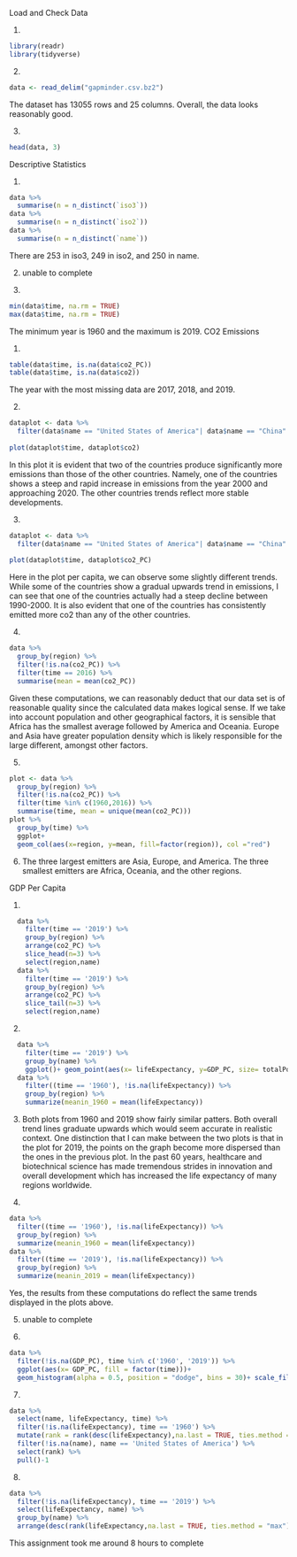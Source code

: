 Load and Check Data

1. 
```r
library(readr)
library(tidyverse)
```

2.
```r
data <- read_delim("gapminder.csv.bz2")
```
The dataset has 13055 rows and 25 columns. Overall, the data looks reasonably good.

3.
```r
head(data, 3)
```

Descriptive Statistics

1.
```r
data %>%
  summarise(n = n_distinct(`iso3`))
data %>%
  summarise(n = n_distinct(`iso2`))
data %>%
  summarise(n = n_distinct(`name`))
```
There are 253 in iso3, 249 in iso2, and 250 in name.

2.
unable to complete

3.
```r
min(data$time, na.rm = TRUE)
max(data$time, na.rm = TRUE)
```
The minimum year is 1960 and the maximum is 2019.
CO2 Emissions

1.
```r
table(data$time, is.na(data$co2_PC))
table(data$time, is.na(data$co2))
```
The year with the most missing data are 2017, 2018, and 2019.

2.
```r
dataplot <- data %>% 
  filter(data$name == "United States of America"| data$name == "China" | data$name == "India"|data$name == "Venezuela"| data$name == "Ukraine")
  
plot(dataplot$time, dataplot$co2)
```
In this plot it is evident that two of the countries produce significantly more emissions than those of the other countries. Namely, one of
the countries shows a steep and rapid increase in emissions from the year 2000 and approaching 2020. The other countries trends reflect 
more stable developments. 

3.
```r
dataplot <- data %>% 
  filter(data$name == "United States of America"| data$name == "China" | data$name == "India"|data$name == "Venezuela"| data$name == "Ukraine")
  
plot(dataplot$time, dataplot$co2_PC)
```
Here in the plot per capita, we can observe some slightly different trends. While some of the countries show a gradual upwards trend in emissions, I can see that one of the countries actually had a steep decline 
between 1990-2000. It is also evident that one of the countries has consistently emitted more co2 than any of the other countries. 

4.
```r
data %>% 
  group_by(region) %>% 
  filter(!is.na(co2_PC)) %>% 
  filter(time == 2016) %>% 
  summarise(mean = mean(co2_PC))
```
Given these computations, we can reasonably deduct that our data set is of reasonable quality since the calculated data makes logical sense. If we take into account population and other geographical factors, it is sensible that Africa has the smallest average followed by America and Oceania. Europe and Asia have greater population density which is likely responsible for the large different, amongst other factors.

5.
```r
plot <- data %>% 
  group_by(region) %>% 
  filter(!is.na(co2_PC)) %>% 
  filter(time %in% c(1960,2016)) %>% 
  summarise(time, mean = unique(mean(co2_PC)))
plot %>% 
  group_by(time) %>% 
  ggplot+
  geom_col(aes(x=region, y=mean, fill=factor(region)), col ="red")
```

6.
The three largest emitters are Asia, Europe, and America. The three smallest emitters are Africa, Oceania, and the other regions.

GDP Per Capita

1.
```r
  data %>% 
    filter(time == '2019') %>% 
    group_by(region) %>% 
    arrange(co2_PC) %>% 
    slice_head(n=3) %>% 
    select(region,name)
  data %>% 
    filter(time == '2019') %>% 
    group_by(region) %>% 
    arrange(co2_PC) %>% 
    slice_tail(n=3) %>% 
    select(region,name)
```

2.
```r
  data %>% 
    filter(time == '2019') %>% 
    group_by(name) %>% 
    ggplot()+ geom_point(aes(x= lifeExpectancy, y=GDP_PC, size= totalPopulation, col = c("orange")), main = "average life expectency in vs GDP        Per Capita 2019")
  data %>% 
    filter((time == '1960'), !is.na(lifeExpectancy)) %>% 
    group_by(region) %>% 
    summarize(meanin_1960 = mean(lifeExpectancy))
```
3.
Both plots from 1960 and 2019 show fairly similar patters. Both overall trend lines graduate upwards which would seem accurate in realistic context. One distinction that I can make between the two plots is that in the plot for 2019, the points on the graph become more dispersed than the ones in the previous plot. In the past 60 years, healthcare and biotechnical science has made tremendous strides in innovation and overall development which has increased the life expectancy of many regions worldwide.

4.
```r
data %>% 
  filter((time == '1960'), !is.na(lifeExpectancy)) %>% 
  group_by(region) %>% 
  summarize(meanin_1960 = mean(lifeExpectancy))
data %>% 
  filter((time == '2019'), !is.na(lifeExpectancy)) %>% 
  group_by(region) %>% 
  summarize(meanin_2019 = mean(lifeExpectancy))
```
Yes, the results from these computations do reflect the same trends displayed in the plots above. 

5.
unable to complete

6.
```r
data %>% 
  filter(!is.na(GDP_PC), time %in% c('1960', '2019')) %>% 
  ggplot(aes(x= GDP_PC, fill = factor(time)))+
  geom_histogram(alpha = 0.5, position = "dodge", bins = 30)+ scale_fill_manual(values = c("yellow", "green"), labels =       c('1960','2019'))+labs(title = "GDP PC of 1960 vs 2019")+theme_minimal()
```

7.
```r
data %>% 
  select(name, lifeExpectancy, time) %>% 
  filter(!is.na(lifeExpectancy), time == '1960') %>%
  mutate(rank = rank(desc(lifeExpectancy),na.last = TRUE, ties.method = "max")) %>% 
  filter(!is.na(name), name == 'United States of America') %>% 
  select(rank) %>% 
  pull()-1
```

8.
```r
data %>% 
  filter(!is.na(lifeExpectancy), time == '2019') %>% 
  select(lifeExpectancy, name) %>% 
  group_by(name) %>% 
  arrange(desc(rank(lifeExpectancy,na.last = TRUE, ties.method = "max")))
```

This assignment took me around 8 hours to complete